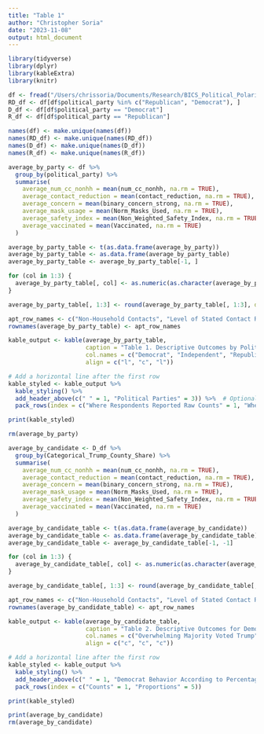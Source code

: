 ```yaml
---
title: "Table 1"
author: "Christopher Soria"
date: "2023-11-08"
output: html_document
---
```


```r
library(tidyverse)
library(dplyr)
library(kableExtra)
library(knitr)
```

```r
df <- fread("/Users/chrissoria/Documents/Research/BICS_Political_Polarization/data/BICS_ZIP_Features.csv")
RD_df <- df[df$political_party %in% c("Republican", "Democrat"), ]
D_df <- df[df$political_party == "Democrat"]
R_df <- df[df$political_party == "Republican"]

names(df) <- make.unique(names(df))
names(RD_df) <- make.unique(names(RD_df))
names(D_df) <- make.unique(names(D_df))
names(R_df) <- make.unique(names(R_df))
```


```r
average_by_party <- df %>%
  group_by(political_party) %>%
  summarise(
    average_num_cc_nonhh = mean(num_cc_nonhh, na.rm = TRUE),
    average_contact_reduction = mean(contact_reduction, na.rm = TRUE),
    average_concern = mean(binary_concern_strong, na.rm = TRUE),
    average_mask_usage = mean(Norm_Masks_Used, na.rm = TRUE),
    average_safety_index = mean(Non_Weighted_Safety_Index, na.rm = TRUE),
    average_vaccinated = mean(Vaccinated, na.rm = TRUE)
  )

average_by_party_table <- t(as.data.frame(average_by_party))
average_by_party_table <- as.data.frame(average_by_party_table)
average_by_party_table <- average_by_party_table[-1, ]

for (col in 1:3) {
  average_by_party_table[, col] <- as.numeric(as.character(average_by_party_table[, col]))
}

average_by_party_table[, 1:3] <- round(average_by_party_table[, 1:3], digits = 3)

apt_row_names <- c("Non-Household Contacts", "Level of Stated Contact Reduction", "Concern About the Spread of the Virus", "Proportion of Contacts with a Mask", "Overall Safety During Contacts", "Proportion Vaccinated")
rownames(average_by_party_table) <- apt_row_names

kable_output <- kable(average_by_party_table, 
                      caption = "Table 1. Descriptive Outcomes by Political Party",
                      col.names = c("Democrat", "Independent", "Republican"),
                      align = c("l", "c", "l"))

# Add a horizontal line after the first row
kable_styled <- kable_output %>%
  kable_styling() %>%
  add_header_above(c(" " = 1, "Political Parties" = 3)) %>%  # Optional: Add a header above the column names
  pack_rows(index = c("Where Respondents Reported Raw Counts" = 1, "Where Closest to 1 is highest" = 5))

print(kable_styled)

rm(average_by_party)
```

```r
average_by_candidate <- D_df %>%
  group_by(Categorical_Trump_County_Share) %>%
  summarise(
    average_num_cc_nonhh = mean(num_cc_nonhh, na.rm = TRUE),
    average_contact_reduction = mean(contact_reduction, na.rm = TRUE),
    average_concern = mean(binary_concern_strong, na.rm = TRUE),
    average_mask_usage = mean(Norm_Masks_Used, na.rm = TRUE),
    average_safety_index = mean(Non_Weighted_Safety_Index, na.rm = TRUE),
    average_vaccinated = mean(Vaccinated, na.rm = TRUE)
  )

average_by_candidate_table <- t(as.data.frame(average_by_candidate))
average_by_candidate_table <- as.data.frame(average_by_candidate_table)
average_by_candidate_table <- average_by_candidate_table[-1, -1]

for (col in 1:3) {
  average_by_candidate_table[, col] <- as.numeric(as.character(average_by_candidate_table[, col]))
}

average_by_candidate_table[, 1:3] <- round(average_by_candidate_table[, 1:3], digits = 3)

apt_row_names <- c("Non-Household Contacts", "Level of Stated Contact Reduction", "Concern About the Spread of the Virus", "Proportion of Contacts with a Mask", "Overall Safety During Contacts", "Proportion Vaccinated")
rownames(average_by_candidate_table) <- apt_row_names

kable_output <- kable(average_by_candidate_table, 
                      caption = "Table 2. Descriptive Outcomes for Democrats by Trump Vote Share",
                      col.names = c("Overwhelming Majority Voted Trump", "Significant Trump Support", "Minority Trump Support"),
                      align = c("c", "c", "c"))

# Add a horizontal line after the first row
kable_styled <- kable_output %>%
  kable_styling() %>%
  add_header_above(c(" " = 1, "Democrat Behavior According to Percentage of County Voted Trump" = 3)) %>%  # Optional: Add a header above the column names
  pack_rows(index = c("Counts" = 1, "Proportions" = 5))

print(kable_styled)

print(average_by_candidate)
rm(average_by_candidate)
```

